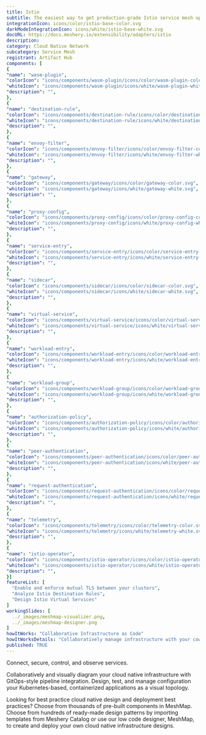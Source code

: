 ```yaml
---
title: Istio
subtitle: The easiest way to get production-grade Istio service mesh up and running
integrationIcon: icons/color/istio-base-color.svg
darkModeIntegrationIcon: icons/white/istio-base-white.svg
docURL: https://docs.meshery.io/extensibility/adapters/istio
description: 
category: Cloud Native Network
subcategory: Service Mesh
registrant: Artifact Hub
components: [
{
"name": "wasm-plugin",
"colorIcon": "icons/components/wasm-plugin/icons/color/wasm-plugin-color.svg",
"whiteIcon": "icons/components/wasm-plugin/icons/white/wasm-plugin-white.svg",
"description": "",
},
{
"name": "destination-rule",
"colorIcon": "icons/components/destination-rule/icons/color/destination-rule-color.svg",
"whiteIcon": "icons/components/destination-rule/icons/white/destination-rule-white.svg",
"description": "",
},
{
"name": "envoy-filter",
"colorIcon": "icons/components/envoy-filter/icons/color/envoy-filter-color.svg",
"whiteIcon": "icons/components/envoy-filter/icons/white/envoy-filter-white.svg",
"description": "",
},
{
"name": "gateway",
"colorIcon": "icons/components/gateway/icons/color/gateway-color.svg",
"whiteIcon": "icons/components/gateway/icons/white/gateway-white.svg",
"description": "",
},
{
"name": "proxy-config",
"colorIcon": "icons/components/proxy-config/icons/color/proxy-config-color.svg",
"whiteIcon": "icons/components/proxy-config/icons/white/proxy-config-white.svg",
"description": "",
},
{
"name": "service-entry",
"colorIcon": "icons/components/service-entry/icons/color/service-entry-color.svg",
"whiteIcon": "icons/components/service-entry/icons/white/service-entry-white.svg",
"description": "",
},
{
"name": "sidecar",
"colorIcon": "icons/components/sidecar/icons/color/sidecar-color.svg",
"whiteIcon": "icons/components/sidecar/icons/white/sidecar-white.svg",
"description": "",
},
{
"name": "virtual-service",
"colorIcon": "icons/components/virtual-service/icons/color/virtual-service-color.svg",
"whiteIcon": "icons/components/virtual-service/icons/white/virtual-service-white.svg",
"description": "",
},
{
"name": "workload-entry",
"colorIcon": "icons/components/workload-entry/icons/color/workload-entry-color.svg",
"whiteIcon": "icons/components/workload-entry/icons/white/workload-entry-white.svg",
"description": "",
},
{
"name": "workload-group",
"colorIcon": "icons/components/workload-group/icons/color/workload-group-color.svg",
"whiteIcon": "icons/components/workload-group/icons/white/workload-group-white.svg",
"description": "",
},
{
"name": "authorization-policy",
"colorIcon": "icons/components/authorization-policy/icons/color/authorization-policy-color.svg",
"whiteIcon": "icons/components/authorization-policy/icons/white/authorization-policy-white.svg",
"description": "",
},
{
"name": "peer-authentication",
"colorIcon": "icons/components/peer-authentication/icons/color/peer-authentication-color.svg",
"whiteIcon": "icons/components/peer-authentication/icons/white/peer-authentication-white.svg",
"description": "",
},
{
"name": "request-authentication",
"colorIcon": "icons/components/request-authentication/icons/color/request-authentication-color.svg",
"whiteIcon": "icons/components/request-authentication/icons/white/request-authentication-white.svg",
"description": "",
},
{
"name": "telemetry",
"colorIcon": "icons/components/telemetry/icons/color/telemetry-color.svg",
"whiteIcon": "icons/components/telemetry/icons/white/telemetry-white.svg",
"description": "",
},
{
"name": "istio-operator",
"colorIcon": "icons/components/istio-operator/icons/color/istio-operator-color.svg",
"whiteIcon": "icons/components/istio-operator/icons/white/istio-operator-white.svg",
"description": "",
}]
featureList: [
  "Enable and enforce mutual TLS between your clusters",
  "Analyze Istio Destination Rules",
  "Design Istio Virtual Services"
]
workingSlides: [
  ../_images/meshmap-visualizer.png,
  ../_images/meshmap-designer.png
]
howItWorks: "Collaborative Infrastructure as Code"
howItWorksDetails: "Collaboratively manage infrastructure with your coworkers synchronously sharing the same designs."
published: TRUE
---
```

<p>
Connect, secure, control, and observe services.
</p>
<p>
    Collaboratively and visually diagram your cloud native infrastructure with GitOps-style pipeline integration. Design, test, and manage configuration your Kubernetes-based, containerized applications as a visual topology.
</p>
<p>
    Looking for best practice cloud native design and deployment best practices? Choose from thousands of pre-built components in MeshMap. Choose from hundreds of ready-made design patterns by importing templates from Meshery Catalog or use our low code designer, MeshMap, to create and deploy your own cloud native infrastructure designs.
</p>
